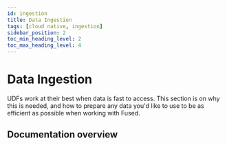 ```yaml
---
id: ingestion
title: Data Ingestion
tags: [cloud native, ingestion]
sidebar_position: 2
toc_min_heading_level: 2
toc_max_heading_level: 4
---
```


# Data Ingestion

UDFs work at their best when data is fast to access. This section is on why this is needed, and how to prepare any data you'd like to use to be as efficient as possible when working with Fused.

## Documentation overview


<DocCardList />
